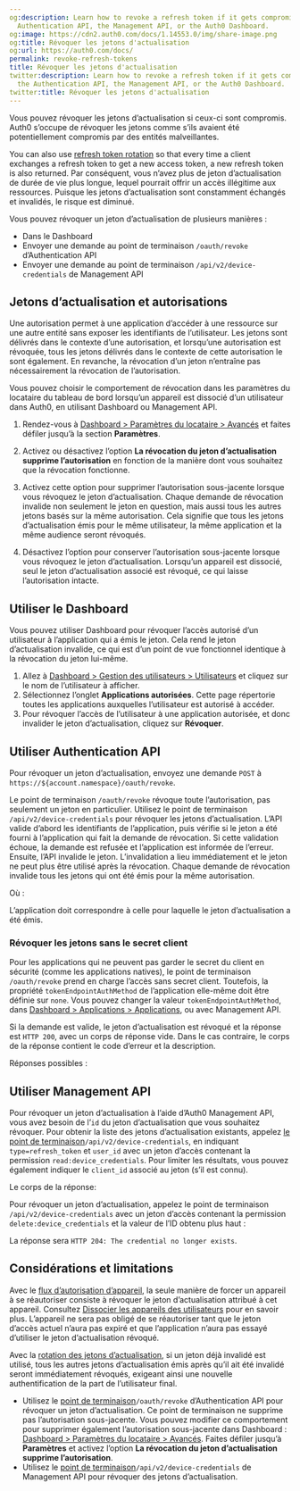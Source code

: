 ```yaml
---
og:description: Learn how to revoke a refresh token if it gets compromised using the
  Authentication API, the Management API, or the Auth0 Dashboard.
og:image: https://cdn2.auth0.com/docs/1.14553.0/img/share-image.png
og:title: Révoquer les jetons d'actualisation
og:url: https://auth0.com/docs/
permalink: revoke-refresh-tokens
title: Révoquer les jetons d'actualisation
twitter:description: Learn how to revoke a refresh token if it gets compromised using
  the Authentication API, the Management API, or the Auth0 Dashboard.
twitter:title: Révoquer les jetons d'actualisation
---
```


Vous pouvez révoquer les jetons d’actualisation si ceux-ci sont compromis. Auth0 s’occupe de révoquer les jetons comme s’ils avaient été potentiellement compromis par des entités malveillantes.

You can also use [refresh token rotation](/security/tokens/refresh-tokens/refresh-token-rotation) so that every time a client exchanges a refresh token to get a new access token, a new refresh token is also returned. Par conséquent, vous n’avez plus de jeton d’actualisation de durée de vie plus longue, lequel pourrait offrir un accès illégitime aux ressources. Puisque les jetons d’actualisation sont constamment échangés et invalidés, le risque est diminué.

Vous pouvez révoquer un jeton d’actualisation de plusieurs manières :

* Dans le Dashboard
* Envoyer une demande au point de terminaison `/oauth/revoke` d’Authentication API
* Envoyer une demande au point de terminaison `/api/v2/device-credentials` de Management API

## Jetons d’actualisation et autorisations

Une autorisation permet à une application d’accéder à une ressource sur une autre entité sans exposer les identifiants de l’utilisateur. Les jetons sont délivrés dans le contexte d’une autorisation, et lorsqu’une autorisation est révoquée, tous les jetons délivrés dans le contexte de cette autorisation le sont également. En revanche, la révocation d’un jeton n’entraîne pas nécessairement la révocation de l’autorisation.

Vous pouvez choisir le comportement de révocation dans les paramètres du locataire du tableau de bord lorsqu’un appareil est dissocié d’un utilisateur dans Auth0, en utilisant Dashboard ou Management API.



1. Rendez-vous à [Dashboard > Paramètres du locataire > Avancés](%24%7Bmanage_url%7D/#/tenant/advanced) et faites défiler jusqu’à la section **Paramètres**.
2. Activez ou désactivez l’option **La révocation du jeton d’actualisation supprime l’autorisation** en fonction de la manière dont vous souhaitez que la révocation fonctionne.

1. Activez cette option pour supprimer l’autorisation sous-jacente lorsque vous révoquez le jeton d’actualisation. Chaque demande de révocation invalide non seulement le jeton en question, mais aussi tous les autres jetons basés sur la même autorisation. Cela signifie que tous les jetons d’actualisation émis pour le même utilisateur, la même application et la même audience seront révoqués.
2. Désactivez l’option pour conserver l’autorisation sous-jacente lorsque vous révoquez le jeton d’actualisation. Lorsqu’un appareil est dissocié, seul le jeton d’actualisation associé est révoqué, ce qui laisse l’autorisation intacte.

## Utiliser le Dashboard

Vous pouvez utiliser Dashboard pour révoquer l’accès autorisé d’un utilisateur à l’application qui a émis le jeton. Cela rend le jeton d’actualisation invalide, ce qui est d’un point de vue fonctionnel identique à la révocation du jeton lui-même.

1. Allez à [Dashboard > Gestion des utilisateurs > Utilisateurs](%24%7Bmanage_url%7D/#/users) et cliquez sur le nom de l’utilisateur à afficher.
2. Sélectionnez l’onglet **Applications autorisées**. Cette page répertorie toutes les applications auxquelles l’utilisateur est autorisé à accéder.
3. Pour révoquer l’accès de l’utilisateur à une application autorisée, et donc invalider le jeton d’actualisation, cliquez sur **Révoquer**.

## Utiliser Authentication API

Pour révoquer un jeton d’actualisation, envoyez une demande `POST` à `https://${account.namespace}/oauth/revoke`.

Le point de terminaison `/oauth/revoke` révoque toute l’autorisation, pas seulement un jeton en particulier. Utilisez le point de terminaison `/api/v2/device-credentials` pour révoquer les jetons d’actualisation. L’API valide d’abord les identifiants de l’application, puis vérifie si le jeton a été fourni à l’application qui fait la demande de révocation. Si cette validation échoue, la demande est refusée et l’application est informée de l’erreur. Ensuite, l’API invalide le jeton. L’invalidation a lieu immédiatement et le jeton ne peut plus être utilisé après la révocation. Chaque demande de révocation invalide tous les jetons qui ont été émis pour la même autorisation.



Où :



L’application doit correspondre à celle pour laquelle le jeton d’actualisation a été émis.

### Révoquer les jetons sans le secret client

Pour les applications qui ne peuvent pas garder le secret du client en sécurité (comme les applications natives), le point de terminaison `/oauth/revoke` prend en charge l’accès sans secret client. Toutefois, la propriété `tokenEndpointAuthMethod` de l’application elle-même doit être définie sur `none`. Vous pouvez changer la valeur `tokenEndpointAuthMethod`, dans [Dashboard > Applications > Applications](%24%7Bmanage_url%7D/#/applications), ou avec Management API.

Si la demande est valide, le jeton d’actualisation est révoqué et la réponse est `HTTP 200`, avec un corps de réponse vide. Dans le cas contraire, le corps de la réponse contient le code d’erreur et la description.



Réponses possibles :



## Utiliser Management API

Pour révoquer un jeton d’actualisation à l’aide d’Auth0 Management API, vous avez besoin de l’`id` du jeton d’actualisation que vous souhaitez révoquer. Pour obtenir la liste des jetons d’actualisation existants, appelez [](/api/management/v2#!/Device_Credentials/get_device_credentials)[](https://auth0-docs-staging.herokuapp.com/docs/api/management/v2#!/Device_Credentials/get_device_credentials)[le point de terminaison](/api/management/v2#!/Device_Credentials/get_device_credentials)`/api/v2/device-credentials`, en indiquant `type=refresh_token` et `user_id` avec un jeton d’accès contenant la permission `read:device_credentials`. Pour limiter les résultats, vous pouvez également indiquer le `client_id` associé au jeton (s’il est connu).



Le corps de la réponse:



Pour révoquer un jeton d’actualisation, appelez le point de terminaison `/api/v2/device-credentials` avec un jeton d’accès contenant la permission `delete:device_credentials` et la valeur de l’ID obtenu plus haut :



La réponse sera `HTTP 204: The credential no longer exists`. 

## Considérations et limitations

Avec le [flux d’autorisation d’appareil](/login/flows/device-authorization-flow), la seule manière de forcer un appareil à se réautoriser consiste à révoquer le jeton d’actualisation attribué à cet appareil. Consultez [Dissocier les appareils des utilisateurs](/users/unlink-devices-from-users) pour en savoir plus. L’appareil ne sera pas obligé de se réautoriser tant que le jeton d’accès actuel n’aura pas expiré et que l’application n’aura pas essayé d’utiliser le jeton d’actualisation révoqué.

Avec la [rotation des jetons d’actualisation](/security/tokens/refresh-tokens/refresh-token-rotation), si un jeton déjà invalidé est utilisé, tous les autres jetons d’actualisation émis après qu’il ait été invalidé seront immédiatement révoqués, exigeant ainsi une nouvelle authentification de la part de l’utilisateur final.

* Utilisez le [point de terminaison](/api/authentication#revoke-refresh-token)`/oauth/revoke` d’Authentication API pour révoquer un jeton d’actualisation. Ce point de terminaison ne supprime pas l’autorisation sous-jacente. Vous pouvez modifier ce comportement pour supprimer également l’autorisation sous-jacente dans Dashboard : [Dashboard > Paramètres du locataire > Avancés](%24%7Bmanage_url%7D/#/tenant/advanced). Faites défiler jusqu’à **Paramètres** et activez l’option **La révocation du jeton d’actualisation supprime l’autorisation**.
* Utilisez le [point de terminaison](/api/management/v2#!/Device_Credentials/get_device_credentials)`/api/v2/device-credentials` de Management API pour révoquer des jetons d’actualisation.